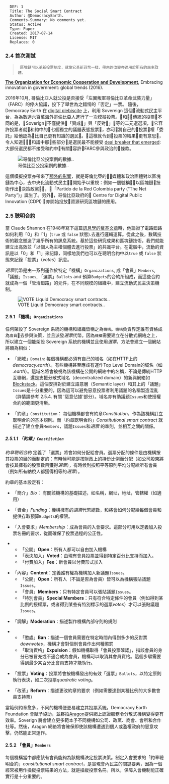 <pre>
  DEF: 1
  Title: The Social Smart Contract
  Author: @DemocracyEarth.
  Comments-Summary: No comments yet.
  Status: Active
  Type: Paper
  Created: 2017-07-14
  License: MIT
  Replaces: 0
</pre>

=== 2.4 首次測試 ===

<blockquote>
  區塊鏈可以革新投票制度，就像它革新貨幣一樣，帶來的改變亦適用於所有的民主政體。
</blockquote>
[https://www.oecd.org/gov/innovative-government/embracing-innovation-in-government-colombia.pdf '''The Organization for Economic Cooperation and Development'''], Embracing innovation in government: global trends (2016).

2016年10月, 哥倫比亞人就公投是否接受「左翼叛軍哥倫比亞革命武裝力量」（FARC）的停火協議，投下了舉世為之錯愕的「否定」一票。 隨後，Democracy Earth 在 [http://plebiscitodigital.co/ digital plebiscite] 上，利用 Sovereign 這個流動式民主平台，為為數達六百萬海外哥倫比亞人進行了一次模擬投票。和傳統的投票不同的是，Soverign不僅提供「贊成」與「反對」等的二元選選項，它容許投票者就和約中的七個獨立的議題表態投票，亦可將自己的投票權「委託」給他認為比自己更有知識的選民。這樣就令到投票的結果更有意思，令人知道和議中那些部分是選民最不能接受 [https://words.democracy.earth/a-digital-referendum-for-colombias-diaspora-aeef071ec014 deal breaker that emerged]: 大部份選民都不接受和約中有關容許FARC參與政治的條款。

[[File:/images/colombia-use-case.png|哥倫比亞公投案例的數據..]]

這個模擬投票亦帶來了[https://www.oecd.org/gov/innovative-government/embracing-innovation-in-government-colombia.pdf 額外的影響]，就是哥倫比亞的媒體和政治團體對以區塊鏈為中心，去中央化流動式民主開始予以重視：例如一個號稱以區塊鏈技術作出決策政黨，「Partido de la Red Colombia party (“The Net Party”)」誕生了。另外，哥倫比亞政府的 Centre for Digital Public Innovation (CDPI) 亦開始投放資源研究區塊鏈的應用。

===2.5 聰明合約 ===

當 Claude Shannon 在1948年寫下這篇[http://math.harvard.edu/~ctm/home/text/others/shannon/entropy/entropy.pdf 訊息學的奠基文章]時，他論證了電路廻路如何利用「0」和「1」(<code>true</code> 或 <code>false</code> 狀態).去進行邏輯運算。從此之後，數碼技術的觀念塑造了幾乎所有的訊息系統。基於這些研究成果和區塊鏈技術，我們就能建立出高效並「以個人為主權個體去進行投票」的共識平台。在電腦中，流動的資訊是以「0」和「1」來記錄，同樣地我們也可以在聰明合約中以<code>true</code> 或 <code>false</code> 狀態來記錄「投票」（''votes''）訊息。

''選票''代幣是由一系列運作於特定「機構」<code>Organizations</code>, 成「會員」<code>Members</code>, 「議題」<code>Issues</code>, 「選票」<code>Ballots</code> and 預算<code>Budgets</code>的合約所組成，而這些合約就成為一個「管治廻路」的元件，在不同規模的組織中，建立流動式民主決策機制。

[[File:/images/vote-liquid-democracy-smart-contracts.png|VOTE Liquid Democracy smart contracts..]]

====2.5.1 「機構」<code>Organizations</code>====

任何架設了 Sovereign 系統的機構和組織皆稱之為<code>機構</code>。<code>機構</code>負責界定誰有資格成為<code>會員</code>去參與決策，並且派發''選票''代幣。因為<code>機構</code>需要建立在分散式網絡之上，所以建立一個能架設 Sovereign 系統的機構並且使用''選票''，方法會建立一個網站將頗為相似：

* 「網域」<code>Domain</code>: 每個機構都必須有自己的域名（如在HTTP上的''democracy.earth''）。有些機構甚至應該有運作Top Level Domain的域名（如 ''.earth''）。這域名將會被視為該機構在公開的網絡中的名稱，不論是傳統HTTP互聯網，還是支援分散式域名（decentralized domain）的新興網絡如[https://blockstack.org Blockstack]。這個安排對於建立語意層（Semantic layer）和其上的「議題」<code>Issues</code>是十分重要的，因為這可以避免惡意投票者利用議題的名稱製造混亂（詳情請參考 2.5.4. 有關 '惡意佔據'部分）。域名亦有助議題<code>Issues</code>和使授權合約的範圍更清𥇦。

* 「約章」<code>Constitution</code>： 每個機構都會有約章''Constitution''，作為該機構訂立聰明合約的基本規則。而「約章聰明合約」''Constitutional smart contract'' 就描述了建立會員<code>Members</code>，議題<code>Issues</code>和''選票'' 的準則，並相互之關的關係。

=====2.5.1.1 「約章」<code>Constitution</code>=====

''約章聰明合約'' 定義了「選票」將會如何分配給會員。選票分配的條件是由機構按其投票的目的而制定的：有時候可能是按財政上的持份比例而分配（如公司股東將會按其擁有的股票數目獲得''選票''），有時候則按照平等原則平均分配給所有會員（例如所有納稅人都獲得相等的''選票''）。

約章的基本設定有：

* 「簡介」''Bio''： 有關該機構的基礎描述，如名稱，網址，地址，管轄權（如適用）

* 「資金」''Funding''：機構擁有的''選票''代幣總數，和將會如何分配給每個會員和提供存取預算<code>Budgets</code>的權限。

* 「入會要求」''Membership''：成為會員的入會要求。這部分可用以定義加入投票名冊的要求，從而確保了投票過程的公正性。

** 「公開」'''Open'''：所有人都可以自由加入機構
** 「表決加入」'''Voted'''：由現有會員投票並得到特定百分比支持而加入。
** 「付費加入」'''Fee'''：新會員以付費形式加入

* 「內容」'''Content'''：定義誰有權為機構加人新議題<code>Issues</code>。
** 「公開」'''Open'''：所有人（不論是否為會員）皆可以為機構張貼議題<code>Issues</code>。
** 「會員」'''Members'''：只有特定會員可以張貼議題<code>Issues</code>。
** 「特別會員」'''Special Members'''：只有符合特定條件的會員（例如得到某比例的授權票，或者得到某些有特別標示的選票''votes''）才可以張貼議題<code>Issues</code>。


* 「調解」'''Moderation'''：描述製作機構內部守則的規則

** 「懲處」'''Ban'''：描述一個會員需要在特定時間內得到多少的反對票''downvotes''，機構才會對個別會員作出何種懲罰
** 「取消資格」'''Expulsion'''：假如機構取得「會員投票確認」，指該會員的身分已被冒充或不適合成為會員，機構可以取消其會員資格。這個步驟需要得到最少某百分比會員支持才能執行。

* 「投票」'''Voting'''：投票將會按機構發出的有效「選票」<code>Ballots</code>，以特定原則執行表決，如二次投票''quadratic voting''。

* 「改革」'''Reform'''：描述更改約章的要求（例如需要達到某種比例的大多數會員支持票）

當範例約章愈多，不同的機構便更易建立其投票系統。Democracy Earth Foundation 會賦予協助，並夥拍[https://aragon.one/ Aragon]提供網上認證服務令分散式機構變得更有效率。Soverign 將會建立更多範本予不同機構如公司、政黨、商會、會所和合作社等。然後，Aragon 網絡將會確保即使該機構遭遇到個人或濫權政府的惡意攻擊，仍然能正常運作。

====2.5.2 「會員」<code>Members</code>====

每個機構當中都應該有會員能夠為該機構決定投票決策。制定入會要求的「約章聰明合約」''constitutional smart contract''，是實現會內民主的關鍵要素，因為一個經常被用作操縱投票結果的方法，就是操縱投票名冊。所以，保障入會機制能正確實行是十分重要的。





